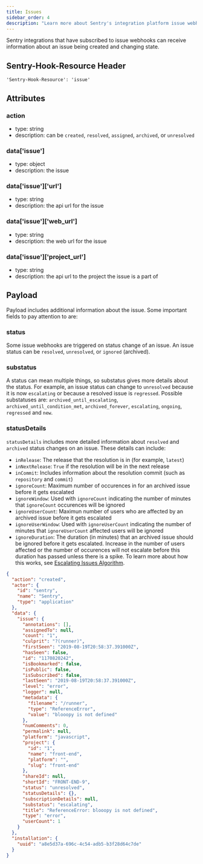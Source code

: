 ```yaml
---
title: Issues
sidebar_order: 4
description: "Learn more about Sentry's integration platform issue webhooks."
---
```


Sentry integrations that have subscribed to issue webhooks can receive information about an issue being created and changing state.

## Sentry-Hook-Resource Header

`'Sentry-Hook-Resource': 'issue'`

## Attributes

### action

- type: string
- description: can be `created`, `resolved`, `assigned`, `archived`, or `unresolved`

### data['issue']

- type: object
- description: the issue

### data['issue']['url']

- type: string
- description: the api url for the issue

### data['issue']['web_url']

- type: string
- description: the web url for the issue

### data['issue']['project_url']

- type: string
- description: the api url to the project the issue is a part of

## Payload

Payload includes additional information about the issue. Some important fields to pay attention to are:

### status
Some issue webhooks are triggered on status change of an issue. An issue status can be `resolved`, `unresolved`, or `ignored` (archived).

### substatus
A status can mean multiple things, so substatus gives more details about the status. For example, an issue status can change to `unresolved` because it is now `escalating` or because a resolved issue is `regressed`. Possible substatuses are: `archived_until_escalating`, `archived_until_condition_met`, `archived_forever`, `escalating`, `ongoing`, `regressed` and `new`.

### statusDetails
`statusDetails` includes more detailed information about `resolved` and `archived` status changes on an issue. These details can include:
* `inRelease`: The release that the resolution is in (for example, `latest`)
* `inNextRelease`: `True` if the resolution will be in the next release
* `inCommit`: Includes information about the resolution commit (such as `repository` and `commit`)
* `ignoreCount`: Maximum number of occurences in for an archived issue before it gets escalated 
* `ignoreWindow`: Used with `ignoreCount` indicating the number of minutes that `ignoreCount` occurences will be ignored
* `ignoreUserCount`: Maximun number of users who are affected by an archived issue before it gets escalated
* `ignoreUserWindow`: Used with `ignoreUserCount` indicating the number of minutes that `ignoreUserCount` affected users will be ignored 
* `ignoreDuration`: The duration (in minutes) that an archived issue should be ignored before it gets escalated. Increase in the number of users affected or the number of occurences will not escalate before this duration has passed unless there is a spike. To learn more about how this works, see [Escalating Issues Algorithm](/product/issues/states-triage/escalating-issues/).

```json
{
  "action": "created",
  "actor": {
    "id": "sentry",
    "name": "Sentry",
    "type": "application"
  },
  "data": {
    "issue": {
      "annotations": [],
      "assignedTo": null,
      "count": "1",
      "culprit": "?(runner)",
      "firstSeen": "2019-08-19T20:58:37.391000Z",
      "hasSeen": false,
      "id": "1170820242",
      "isBookmarked": false,
      "isPublic": false,
      "isSubscribed": false,
      "lastSeen": "2019-08-19T20:58:37.391000Z",
      "level": "error",
      "logger": null,
      "metadata": {
        "filename": "/runner",
        "type": "ReferenceError",
        "value": "blooopy is not defined"
      },
      "numComments": 0,
      "permalink": null,
      "platform": "javascript",
      "project": {
        "id": "1",
        "name": "front-end",
        "platform": "",
        "slug": "front-end"
      },
      "shareId": null,
      "shortId": "FRONT-END-9",
      "status": "unresolved",
      "statusDetails": {},
      "subscriptionDetails": null,
      "substatus": "escalating",
      "title": "ReferenceError: blooopy is not defined",
      "type": "error",
      "userCount": 1
    }
  },
  "installation": {
    "uuid": "a8e5d37a-696c-4c54-adb5-b3f28d64c7de"
  }
}
```

